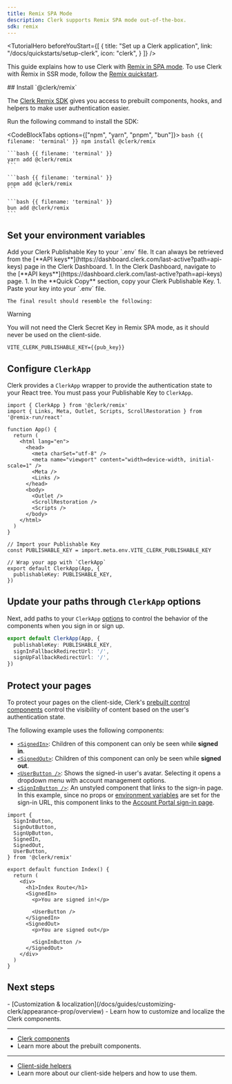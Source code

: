 ```yaml
---
title: Remix SPA Mode
description: Clerk supports Remix SPA mode out-of-the-box.
sdk: remix
---
```


<TutorialHero
  beforeYouStart={[
    {
      title: "Set up a Clerk application",
      link: "/docs/quickstarts/setup-clerk",
      icon: "clerk",
    }
  ]}
/>

This guide explains how to use Clerk with [Remix in SPA mode](https://remix.run/docs/en/main/guides/spa-mode). To use Clerk with Remix in SSR mode, follow the [Remix quickstart](/docs/getting-started/quickstart).

<Steps>
  ## Install `@clerk/remix`

  The [Clerk Remix SDK](/docs/references/remix/overview) gives you access to prebuilt components, hooks, and helpers to make user authentication easier.

  Run the following command to install the SDK:

  <CodeBlockTabs options={["npm", "yarn", "pnpm", "bun"]}>
    ```bash {{ filename: 'terminal' }}
    npm install @clerk/remix
    ```

    ```bash {{ filename: 'terminal' }}
    yarn add @clerk/remix
    ```

    ```bash {{ filename: 'terminal' }}
    pnpm add @clerk/remix
    ```

    ```bash {{ filename: 'terminal' }}
    bun add @clerk/remix
    ```
  </CodeBlockTabs>

  ## Set your environment variables

  <SignedIn>
    Add your Clerk Publishable Key to your `.env` file. It can always be retrieved from the [**API keys**](https://dashboard.clerk.com/last-active?path=api-keys) page in the Clerk Dashboard.
  </SignedIn>

  <SignedOut>
    1. In the Clerk Dashboard, navigate to the [**API keys**](https://dashboard.clerk.com/last-active?path=api-keys) page.
    1. In the **Quick Copy** section, copy your Clerk Publishable Key.
    1. Paste your key into your `.env` file.

    The final result should resemble the following:
  </SignedOut>

  > [!WARNING]
  > You will not need the Clerk Secret Key in Remix SPA mode, as it should never be used on the client-side.

  ```env {{ filename: '.env' }}
  VITE_CLERK_PUBLISHABLE_KEY={{pub_key}}
  ```

  ## Configure `ClerkApp`

  Clerk provides a `ClerkApp` wrapper to provide the authentication state to your React tree. You must pass your Publishable Key to `ClerkApp`.

  ```tsx {{ filename: 'app/root.tsx', mark: [1, [22, 23], [25, 28]] }}
  import { ClerkApp } from '@clerk/remix'
  import { Links, Meta, Outlet, Scripts, ScrollRestoration } from '@remix-run/react'

  function App() {
    return (
      <html lang="en">
        <head>
          <meta charSet="utf-8" />
          <meta name="viewport" content="width=device-width, initial-scale=1" />
          <Meta />
          <Links />
        </head>
        <body>
          <Outlet />
          <ScrollRestoration />
          <Scripts />
        </body>
      </html>
    )
  }

  // Import your Publishable Key
  const PUBLISHABLE_KEY = import.meta.env.VITE_CLERK_PUBLISHABLE_KEY

  // Wrap your app with `ClerkApp`
  export default ClerkApp(App, {
    publishableKey: PUBLISHABLE_KEY,
  })
  ```

  ## Update your paths through `ClerkApp` options

  Next, add paths to your `ClerkApp` [options](/docs/references/remix/clerk-app#clerk-app-options) to control the behavior of the components when you sign in or sign up.

  ```ts {{ filename: 'app/root.tsx', mark: [[3, 4]] }}
  export default ClerkApp(App, {
    publishableKey: PUBLISHABLE_KEY,
    signInFallbackRedirectUrl: '/',
    signUpFallbackRedirectUrl: '/',
  })
  ```

  ## Protect your pages

  To protect your pages on the client-side, Clerk's [prebuilt control components](/docs/references/general/components/overview#control-components) control the visibility of content based on the user's authentication state.

  The following example uses the following components:

  - [`<SignedIn>`](/docs/references/general/components/control/signed-in): Children of this component can only be seen while **signed in**.
  - [`<SignedOut>`](/docs/references/general/components/control/signed-out): Children of this component can only be seen while **signed out**.
  - [`<UserButton />`](/docs/references/general/components/user/user-button): Shows the signed-in user's avatar. Selecting it opens a dropdown menu with account management options.
  - [`<SignInButton />`](/docs/references/general/components/unstyled/sign-in-button): An unstyled component that links to the sign-in page. In this example, since no props or [environment variables](/docs/guides/development/clerk-environment-variables) are set for the sign-in URL, this component links to the [Account Portal sign-in page](/docs/guides/customizing-clerk/account-portal#sign-in).

  ```tsx {{ filename: 'routes/_index.tsx' }}
  import {
    SignInButton,
    SignOutButton,
    SignUpButton,
    SignedIn,
    SignedOut,
    UserButton,
  } from '@clerk/remix'

  export default function Index() {
    return (
      <div>
        <h1>Index Route</h1>
        <SignedIn>
          <p>You are signed in!</p>

          <UserButton />
        </SignedIn>
        <SignedOut>
          <p>You are signed out</p>

          <SignInButton />
        </SignedOut>
      </div>
    )
  }
  ```
</Steps>

## Next steps

<Cards>
  - [Customization & localization](/docs/guides/customizing-clerk/appearance-prop/overview)
  - Learn how to customize and localize the Clerk components.

  ---

  - [Clerk components](/docs/references/general/components/overview)
  - Learn more about the prebuilt components.

  ---

  - [Client-side helpers](/docs/references/remix/read-session-data#client-side)
  - Learn more about our client-side helpers and how to use them.
</Cards>
